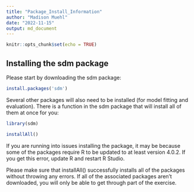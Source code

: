 ```yaml
---
title: "Package_Install_Information"
author: "Madison Muehl"
date: "2022-11-15"
output: md_document
---
```


```r
knitr::opts_chunk$set(echo = TRUE)
```
## Installing the sdm package

Please start by downloading the sdm package:
```r

install.packages('sdm')

```

Several other packages will also need to be installed (for model fitting
and evaluation). There is a function in the sdm package that will
install all of them at once for you:

```r

library(sdm)

installAll()

```

If you are running into issues installing the package, it may be because
some of the packages require R to be updated to at least version 4.0.2.
If you get this error, update R and restart R Studio.

Please make sure that installAll() successfully installs all of the
packages without throwing any errors. If all of the associated packages
aren’t downloaded, you will only be able to get through part of the
exercise.


\
